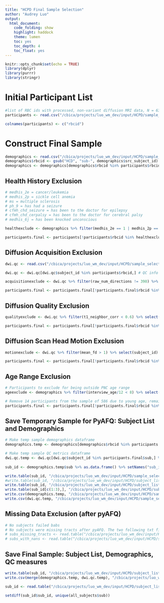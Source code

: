 ```yaml
---
title: "HCPD Final Sample Selection"
author: "Audrey Luo"
output:
  html_document:
    code_folding: show
    highlight: haddock
    theme: lumen
    toc: yes
    toc_depth: 4
    toc_float: yes
---
```


```r
knitr::opts_chunk$set(echo = TRUE)
library(dplyr)
library(purrr)
library(stringr)
```

# Initial Participant List
```r
#list of RBC ids with processed, non-variant diffusion MRI data, N = 639  
participants <- read.csv("/cbica/projects/luo_wm_dev/input/HCPD/sample_selection_files/HCPD_NonVariantDWI_participantlist.csv") # generated by /cbica/projects/luo_wm_dev/code/Generate_input/4_QC_scripts/HCPD_IdentifyVariants.ipynb

colnames(participants) <- c("rbcid") 
```

# Construct Final Sample
```r
demographics <- read.csv("/cbica/projects/luo_wm_dev/input/HCPD/sample_selection_files/hcpd_demographics.csv") # originally downloaded from /cbica/projects/RBC/Curation/RBC_demo_pheno/data/hcpd_demographics.csv but this file has since been moved. Also available on PennLINC slack.
demographics$rbcid <- gsub("HCD", "sub-", demographics$src_subject_id) 
demographics <- demographics[demographics$rbcid %in% participants$rbcid,] #demographic, medical, and clinical information for just the N = 639 participants with non-variant diffusion MRI data
```

## Health History Exclusion
```r
# medhis_2e = cancer/leukemia
# medhis_2p = sickle cell anemia
# ms = multiple sclerosis
# ph_9 = has had a seizure
# cfmh_chd_seizure = has been to the doctor for epilepsy
# cfmh_chd_cerpalsy = has been to the doctor for cerebral palsy
# medhis_6j = has been knocked unconscious

healthexclude <- demographics %>% filter(medhis_2e == 1 | medhis_2p == 1 | ms == 1 | ph_9 == 1 | cfmh_chd_seizure == 1 | cfmh_chd_cerpalsy == 1 | medhis_6j == 1) %>% select(rbcid) #participants to exclude from the final study sample for medical or health history

participants.final <- participants[!participants$rbcid %in% healthexclude$rbcid,] %>% as.data.frame() %>% setNames(c("rbcid")) #remove 7 health exclude participants from the initial sample of 639 individuals with non-variant diffusion MRI data, remaining N = 632
```

## Diffusion Acquisition Exclusion
```r
dwi.qc <- read.csv("/cbica/projects/luo_wm_dev/input/HCPD/sample_selection_files/HCPD_DWI_QCmetrics.csv") #diffusion scan acquisition parameters and quality metrics, generated by /cbica/projects/luo_wm_dev/code/Generate_input/4_QC_scripts/diffusion_qcmetrics.ipynb

dwi.qc <- dwi.qc[dwi.qc$subject_id %in% participants$rbcid,] # QC info for just the N=639 participants with non-variant diffusion data
```

```r
acquisitionexclude <- dwi.qc %>% filter(raw_num_directions != 398) %>% select(subject_id) #participants to exclude from the final study sample for missing a diffusion MRI run, resulting in 298 or 299 diffusion directions instead of 398

participants.final <- participants.final[!participants.final$rbcid %in% acquisitionexclude$subject_id,] %>% as.data.frame() %>% setNames(c("rbcid")) #remove 8 participants from the sample of 632 health include individuals due to missing gradient directions, remaining N = 624
```

## Diffusion Quality Exclusion
```r
qualityexclude <- dwi.qc %>% filter(t1_neighbor_corr < 0.6) %>% select(subject_id) #participants to exclude from the final study sample based on processed diffusion MRI neighborhood correlation

participants.final <- participants.final[!participants.final$rbcid %in% qualityexclude$subject_id,] %>% as.data.frame() %>% setNames(c("rbcid")) #remove 14 participants from the sample of 624 due to diffusion data quality, remaining N = 610
```

## Diffusion Scan Head Motion Exclusion
```r
motionexclude <- dwi.qc %>% filter(mean_fd > 1) %>% select(subject_id) #participants to exclude from the final study sample based on high in-scanner head motion during the diffusion runs. (Note that 6 of these participants were already excluded in previous steps)

participants.final <- participants.final[!participants.final$rbcid %in% motionexclude$subject_id,] %>% as.data.frame() %>% setNames(c("rbcid")) #remove 24 participants from the sample of 610 due to in-scanner head motion, remaining N = 586
```

## Age Range Exclusion 
```r
# Participants to exclude for being outside PNC age range
ageexclude <- demographics %>% filter(interview_age/12 < 8) %>% select(rbcid)

# Remove 14 participants from the sample of 586 due to young age, remaining N = 572
participants.final <- participants.final[!participants.final$rbcid %in% ageexclude$rbcid,] %>% as.data.frame() %>% setNames(c("sub"))
```

## Save Temporary Sample for PyAFQ: Subject List and Demographics
```r
# Make temp sample demographics dataframe
demographics.temp <- demographics[demographics$rbcid %in% participants.final$sub,] %>% select(rbcid, interview_age, sex, race, site) %>% mutate(interview_age = interview_age/12) %>% rename(sub = rbcid, age=interview_age) # combine demographics data 

# Make temp sample QC metrics dataframe 
dwi.qc.temp <- dwi.qc[dwi.qc$subject_id %in% participants.final$sub,] %>% select(subject_id, mean_fd, t1_neighbor_corr) %>% rename(sub = subject_id) # note that var(t1_neighbor_corr) = 0.001338567 and var(mean_fd) = 0.02042722
 
sub_id <- demographics.temp$sub %>% as.data.frame() %>% setNames("sub_id") # want the same ordering as demographics df

write.table(sub_id, "/cbica/projects/luo_wm_dev/input/HCPD/sample_selection_files/HCPD_WMDev_TempSample_N572_age8to22.txt", col.names=T, row.names=F, quote = TRUE)
#write.table(sub_id, "/cbica/projects/luo_wm_dev/input/HCPD/subject_list/HCPD_tempsubject_list.txt", col.names=F, row.names=F, quote = FALSE)
write.table(sub_id, "/cbica/projects/luo_wm_dev/input/HCPD/subject_list/HCPD_subject_list_babs.txt", col.names=T, row.names=F, quote = FALSE)
write.table(sub_id[c(1:3),], "/cbica/projects/luo_wm_dev/input/HCPD/subject_list/HCPD_subject_list_test.txt", col.names=F, row.names=F, quote = FALSE)
write.csv(demographics.temp, "/cbica/projects/luo_wm_dev/input/HCPD/sample_selection_files/HCPD_WMDev_TempSampleDemographics_N572_age8to22.csv", quote = F, row.names = F)
write.csv(dwi.qc.temp, "/cbica/projects/luo_wm_dev/input/HCPD/sample_selection_files/HCPD_WMDev_TempSampleQCMetrics_N572_age8to22.csv", quote = F, row.names = F)
```

## Missing Data Exclusion (after pyAFQ)
```r
# No subjects failed babs
# No subjects were missing tracts after pyAFQ. The two following txt files are blank
# subs_missing_tracts <- read.table("/cbica/projects/luo_wm_dev/input/HCPD/sample_selection_files/subs_missing_tracts.txt", header=T)
# subs_with_nans <- read.table("/cbica/projects/luo_wm_dev/input/HCPD/sample_selection_files/subs_with_nans.txt", header=T)
```

## Save Final Sample: Subject List, Demographics, QC measures
```r
write.table(sub_id, "/cbica/projects/luo_wm_dev/input/HCPD/subject_list/final_sample/HCPD_WMDev_FinalSample.txt", col.names=T, row.names=F, quote = TRUE)
write.csv(merge(demographics.temp, dwi.qc.temp), "/cbica/projects/luo_wm_dev/input/HCPD/sample_selection_files/final_sample/HCPD_WMDev_FinalSampleDemoQC.csv", quote = F, row.names = F)
```


```r
sub_id <- read.table("/cbica/projects/luo_wm_dev/input/HCPD/subject_list/final_sample/HCPD_WMDev_FinalSample.txt", header=T)

setdiff(sub_id$sub_id, unique(all_subjects$sub))
```

